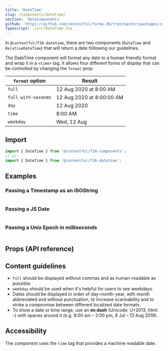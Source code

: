 ```yaml
---
title: 'DateTime'
slug: /components/datetime/
section: 'dateComponents'
github: 'https://github.com/contentful/forma-36/tree/master/packages/components/datetime'
typescript: ./src/DateTime.tsx
---
```


In `@contentful/f36-datetime`, there are two components (`DateTime` and `RelativeDateTime`) that will return a date following our guidelines.

The DateTime component will format any date to a human friendly format and wrap it in a `<time>` tag.
It allows four different forms of display that can be controlled by changing the `format` prop:

| `format` option     | Result                    |
| ------------------- | ------------------------- |
| `full`              | 12 Aug 2020 at 8:00 AM    |
| `full-with-seconds` | 12 Aug 2020 at 8:00:00 AM |
| `day`               | 12 Aug 2020               |
| `time`              | 8:00 AM                   |
| `weekday`           | Wed, 12 Aug               |

## Import

```jsx static=true
import { DateTime } from '@contentful/f36-components';
// or
import { DateTime } from '@contentful/f36-datetime';
```

## Examples

### Passing a Timestamp as an ISOString

```jsx file=../../examples/ISOStringExample.tsx

```

### Passing a JS Date

```jsx file=../../examples/JSDateExample.tsx

```

### Passing a Unix Epoch in milliseconds

```jsx file=../../examples/UnixEpochExample.tsx

```

## Props (API reference)

<Props of="DateTime" storybookPath="/story/components-datetime" />

## Content guidelines

- `full` should be displayed without commas and as human-readable as possible.
- `weekday` should be used when it's helpful for users to see weekdays.
- Dates should be displayed in order of day-month-year, with month abbreviated and without punctuation,
  to increase scannability and to strike a compromise between different localized date formats.
- To show a date or time range, use an **en dash** (Unicode: U+2013, html: &ndash;) with spaces around it (e.g. 8:00 am – 2:00 pm, 8 Jul – 13 Aug 2019).

## Accessibility

The component uses the `time` tag that provides a machine readable date.

